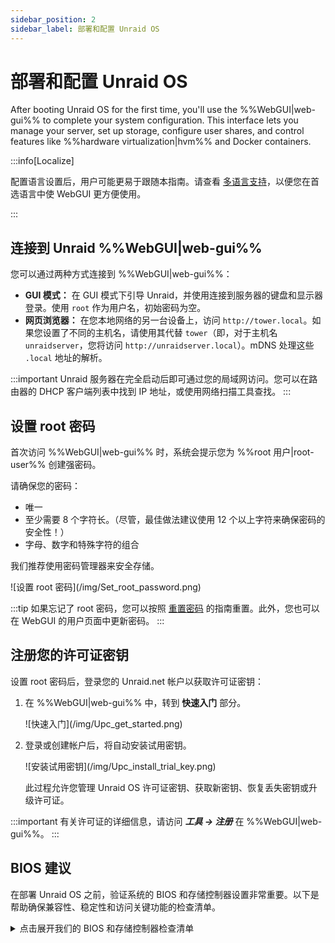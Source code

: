 ```yaml
---
sidebar_position: 2
sidebar_label: 部署和配置 Unraid OS
---
```


# 部署和配置 Unraid OS

After booting Unraid OS for the first time, you'll use the %%WebGUI|web-gui%% to complete your system configuration. This interface lets you manage your server, set up storage, configure user shares, and control features like %%hardware virtualization|hvm%% and Docker containers.

:::info\[Localize]

配置语言设置后，用户可能更易于跟随本指南。请查看 [多语言支持](../../using-unraid-to/customize-your-experience/multi-language-support.mdx)，以便您在首选语言中使 WebGUI 更方便使用。

:::

## 连接到 Unraid %%WebGUI|web-gui%%

您可以通过两种方式连接到 %%WebGUI|web-gui%%：

- **GUI 模式：** 在 GUI 模式下引导 Unraid，并使用连接到服务器的键盘和显示器登录。使用 `root` 作为用户名，初始密码为空。
- **网页浏览器：** 在您本地网络的另一台设备上，访问 `http://tower.local`。如果您设置了不同的主机名，请使用其代替 `tower`（即，对于主机名 `unraidserver`，您将访问 `http://unraidserver.local`）。mDNS 处理这些 `.local` 地址的解析。

:::important
Unraid 服务器在完全启动后即可通过您的局域网访问。您可以在路由器的 DHCP 客户端列表中找到 IP 地址，或使用网络扫描工具查找。
:::

## 设置 root 密码

首次访问 %%WebGUI|web-gui%% 时，系统会提示您为 %%root 用户|root-user%% 创建强密码。

请确保您的密码：

- 唯一
- 至少需要 8 个字符长。（尽管，最佳做法建议使用 12 个以上字符来确保密码的安全性！）
- 字母、数字和特殊字符的组合

我们推荐使用密码管理器来安全存储。

<div style={{ margin: 'auto', maxWidth: '300px'}}>
  ![设置 root 密码](/img/Set_root_password.png)
</div>

:::tip
如果忘记了 root 密码，您可以按照 [重置密码](../../system-administration/secure-your-server/user-management.mdx#reset-your-password) 的指南重置。此外，您也可以在 WebGUI 的用户页面中更新密码。
:::

## 注册您的许可证密钥

设置 root 密码后，登录您的 Unraid.net 帐户以获取许可证密钥：

1. 在 %%WebGUI|web-gui%% 中，转到 **快速入门** 部分。

   <div style={{ margin: 'auto', maxWidth: '500px'}}>
     ![快速入门](/img/Upc_get_started.png)
   </div>

2. 登录或创建帐户后，将自动安装试用密钥。

   <div style={{ margin: 'auto', maxWidth: '500px'}}>
     ![安装试用密钥](/img/Upc_install_trial_key.png)
   </div>

   此过程允许您管理 Unraid OS 许可证密钥、获取新密钥、恢复丢失密钥或升级许可证。

:::important
有关许可证的详细信息，请访问 ***工具 → 注册*** 在 %%WebGUI|web-gui%%。
:::

## BIOS 建议

在部署 Unraid OS 之前，验证系统的 BIOS 和存储控制器设置非常重要。以下是帮助确保兼容性、稳定性和访问关键功能的检查清单。

<details>
  <summary>点击展开我们的 BIOS 和存储控制器检查清单</summary>

  正确配置 BIOS 和存储控制器对稳定的 Unraid OS 部署至关重要。第一次引导前请使用此清单。

  ### 基本设置

  ✅ Set the USB flash drive as the primary boot device.\
  ✅ Configure the storage controller to **%%AHCI|ahci%%** mode with SATA connections.\
  ✅ Set the controller to **%%HBA mode|hba-mode%%** (not **%%RAID|raid%%**).\
  ✅ Disable **Secure Boot** as it is not supported by Unraid OS.

  ### 高级设置

  ✅ Enable **%%hardware virtualization|hvm%%** features (e.g., **%%Intel VT-x|intel-vt-x%%** or **%%AMD-V|amd-v%%**) for **%%virtual machines (VMs)|vm%%**.\
  ✅ Enable **%%IOMMU|iommu%%** support (Intel VT-d or AMD-Vi) for PCI device assignment to VMs.

  ### 故障排除技巧

  如果 Unraid OS 无法启动，尝试：

  ✅ 将启动顺序调整为：**Forced-FDD**，**USB-HDD**，**USB-ZIP**。\
  ✅ 禁用USB 2.0/3.0支持。\
  ✅ 切换任何快速启动功能。\
  ✅ 切换USB键盘支持。

  欲了解更多帮助，请访问 [Unraid 一般支持论坛](https://forums.unraid.net/)。

  :::important
  许多主板限制启动设备选择为12个硬盘。如果您的USB闪存驱动器被识别为硬盘，在安装12个物理硬盘后可能无法从其启动。尽可能将BIOS配置为将闪存驱动器视作可移动设备。

  如果使用附加的HBA，您可以禁用INT 13h支持，以防止其连接的驱动器出现在可启动设备列表中，从而帮助保持在12个驱动器限制以内。
  :::
</details>
